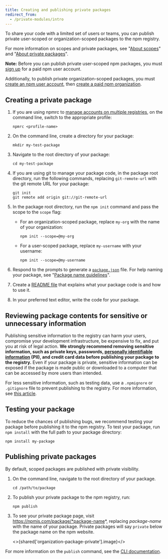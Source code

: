 ```yaml
---
title: Creating and publishing private packages
redirect_from:
  - /private-modules/intro
---
```


To share your code with a limited set of users or teams, you can publish private user-scoped or organization-scoped packages to the npm registry.

For more information on scopes and private packages, see "[About scopes][scopes]" and "[About private packages][private-pkgs]".

<Note>

**Note:** Before you can publish private user-scoped npm packages, you must <a href="https://npmjs.com/signup">sign up</a> for a paid npm user account.

Additionally, to publish private organization-scoped packages, you must <a href="https://npmjs.com/signup">create an npm user account</a>, then <a href="https://www.npmjs.com/signup?next=/org/create">
create a paid npm organization</a>.

</Note>

## Creating a private package

1. If you are using npmrc to [manage accounts on multiple registries][reg-config], on the command line, switch to the appropriate profile:

    ```
    npmrc <profile-name>
    ```

2. On the command line, create a directory for your package:

    ```
    mkdir my-test-package
    ```

3. Navigate to the root directory of your package:

    ```
    cd my-test-package
    ```

4. If you are using git to manage your package code, in the package root directory, run the following commands, replacing `git-remote-url` with the git remote URL for your package:

    ```
    git init
    git remote add origin git://git-remote-url
    ```

5. In the package root directory, run the `npm init` command and pass the scope to the `scope` flag:

   * For an organization-scoped package, replace `my-org` with the name of your organization:
     ```
     npm init --scope=@my-org
     ```

   * For a user-scoped package, replace `my-username` with your username:
     ```
     npm init --scope=@my-username
     ```

6. Respond to the prompts to generate a <a href="https://docs.npmjs.com/about-package-json-and-package-lock-json-files">`package.json`</a> file. For help naming your package, see "[Package name guidelines][pkg-name]".

7. Create a [README file][readme-file] that explains what your package code is and how to use it.

8. In your preferred text editor, write the code for your package.

## Reviewing package contents for sensitive or unnecessary information

Publishing sensitive information to the registry can harm your users, compromise your development infrastructure, be expensive to fix, and put you at risk of legal action. **We strongly recommend removing sensitive information, such as private keys, passwords, [personally identifiable information][pii] (PII), and credit card data before publishing your package to the registry.** Even if your package is private, sensitive information can be exposed if the package is made public or downloaded to a computer that can be accessed by more users than intended.

For less sensitive information, such as testing data, use a `.npmignore` or `.gitignore` file to prevent publishing to the registry. For more information, see [this article][developers].

## Testing your package

To reduce the chances of publishing bugs, we recommend testing your package before publishing it to the npm registry. To test your package, run `npm install` with the full path to your package directory:

```
npm install my-package
```

## Publishing private packages

By default, scoped packages are published with private visibility.

1. On the command line, navigate to the root directory of your package.

   ```
   cd /path/to/package
   ```

2. To publish your private package to the npm registry, run:

   ```
   npm publish
   ```

3. To see your private package page, visit https://npmjs.com/package/*package-name*, replacing *package-name* with the name of your package. Private packages will say `private` below the package name on the npm website.

   <>{shared['organization-package-private'].image}</>

For more information on the `publish` command, see the [CLI documentation][cli-publish].

[scopes]: about-scopes
[private-pkgs]: about-private-packages
[user-signup]: https://www.npmjs.com/signup
[create-org]: https://www.npmjs.com/signup?next=/org/create
[pkg-name]: package-name-guidelines
[readme-file]: about-package-readme-files
[developers]: /misc/developers#keeping-files-out-of-your-package
[cli-publish]: /cli/publish
[reg-config]: configuring-your-registry-settings-as-an-npm-enterprise-user#using-npmrc-to-manage-multiple-profiles-for-different-registries
[pii]: https://en.wikipedia.org/wiki/Personally_identifiable_information
